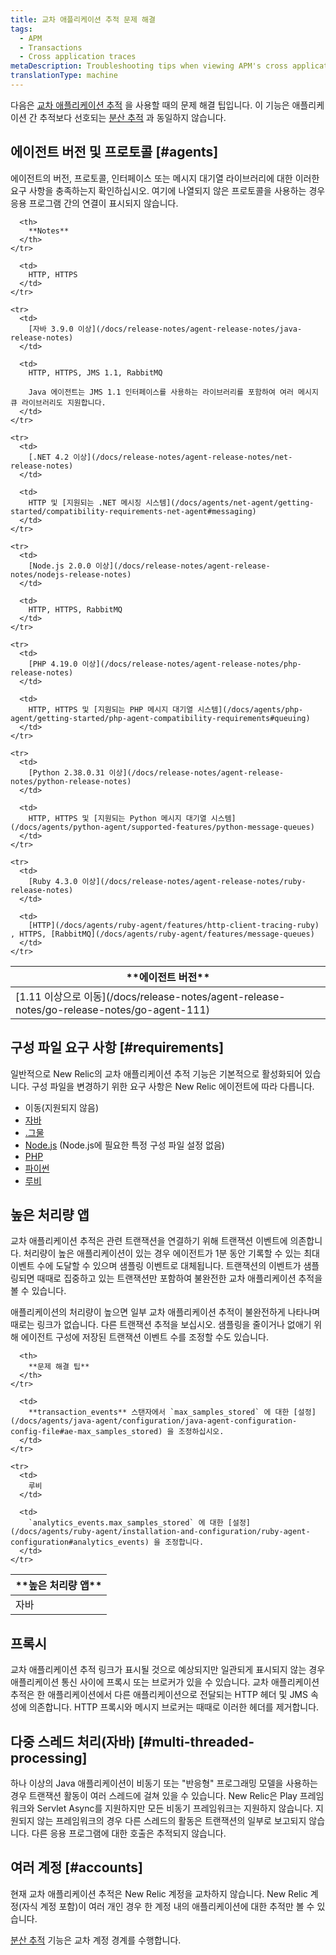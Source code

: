 ```yaml
---
title: 교차 애플리케이션 추적 문제 해결
tags:
  - APM
  - Transactions
  - Cross application traces
metaDescription: Troubleshooting tips when viewing APM's cross application tracing maps.
translationType: machine
---
```


다음은 [교차 애플리케이션 추적](/docs/apm/transactions/cross-application-traces/introduction-cross-application-traces) 을 사용할 때의 문제 해결 팁입니다. 이 기능은 애플리케이션 간 추적보다 선호되는 [분산 추적](/docs/apm/distributed-tracing/getting-started/introduction-distributed-tracing) 과 동일하지 않습니다.

## 에이전트 버전 및 프로토콜 [#agents]

에이전트의 버전, 프로토콜, 인터페이스 또는 메시지 대기열 라이브러리에 대한 이러한 요구 사항을 충족하는지 확인하십시오. 여기에 나열되지 않은 프로토콜을 사용하는 경우 응용 프로그램 간의 연결이 표시되지 않습니다.

<table>
  <thead>
    <tr>
      <th width={200}>
        **에이전트 버전**
      </th>

      <th>
        **Notes**
      </th>
    </tr>
  </thead>

  <tbody>
    <tr>
      <td>
        [1.11 이상으로 이동](/docs/release-notes/agent-release-notes/go-release-notes/go-agent-111)
      </td>

      <td>
        HTTP, HTTPS
      </td>
    </tr>

    <tr>
      <td>
        [자바 3.9.0 이상](/docs/release-notes/agent-release-notes/java-release-notes)
      </td>

      <td>
        HTTP, HTTPS, JMS 1.1, RabbitMQ

        Java 에이전트는 JMS 1.1 인터페이스를 사용하는 라이브러리를 포함하여 여러 메시지 큐 라이브러리도 지원합니다.
      </td>
    </tr>

    <tr>
      <td>
        [.NET 4.2 이상](/docs/release-notes/agent-release-notes/net-release-notes)
      </td>

      <td>
        HTTP 및 [지원되는 .NET 메시징 시스템](/docs/agents/net-agent/getting-started/compatibility-requirements-net-agent#messaging)
      </td>
    </tr>

    <tr>
      <td>
        [Node.js 2.0.0 이상](/docs/release-notes/agent-release-notes/nodejs-release-notes)
      </td>

      <td>
        HTTP, HTTPS, RabbitMQ
      </td>
    </tr>

    <tr>
      <td>
        [PHP 4.19.0 이상](/docs/release-notes/agent-release-notes/php-release-notes)
      </td>

      <td>
        HTTP, HTTPS 및 [지원되는 PHP 메시지 대기열 시스템](/docs/agents/php-agent/getting-started/php-agent-compatibility-requirements#queuing)
      </td>
    </tr>

    <tr>
      <td>
        [Python 2.38.0.31 이상](/docs/release-notes/agent-release-notes/python-release-notes)
      </td>

      <td>
        HTTP, HTTPS 및 [지원되는 Python 메시지 대기열 시스템](/docs/agents/python-agent/supported-features/python-message-queues)
      </td>
    </tr>

    <tr>
      <td>
        [Ruby 4.3.0 이상](/docs/release-notes/agent-release-notes/ruby-release-notes)
      </td>

      <td>
        [HTTP](/docs/agents/ruby-agent/features/http-client-tracing-ruby) , HTTPS, [RabbitMQ](/docs/agents/ruby-agent/features/message-queues)
      </td>
    </tr>
  </tbody>
</table>

## 구성 파일 요구 사항 [#requirements]

일반적으로 New Relic의 교차 애플리케이션 추적 기능은 기본적으로 활성화되어 있습니다. 구성 파일을 변경하기 위한 요구 사항은 New Relic 에이전트에 따라 다릅니다.

* 이동(지원되지 않음)
* [자바](/docs/agents/java-agent/configuration/java-agent-configuration-config-file#Cross_Application_Tracer)
* [.그물](/docs/agents/net-agent/installation-and-configuration/net-agent-configuration#cross_application_tracer)
* [Node.js](/docs/agents/nodejs-agent/installation-configuration/nodejs-agent-configuration) (Node.js에 필요한 특정 구성 파일 설정 없음)
* [PHP](/docs/agents/php-agent/configuration/php-agent-configuration#inivar-cross-app-tracer-enabled)
* [파이썬](/docs/agents/python-agent/installation-configuration/python-agent-configuration#cross-application-tracer)
* [루비](/docs/agents/ruby-agent/features/cross-application-tracing-ruby)

## 높은 처리량 앱

교차 애플리케이션 추적은 관련 트랜잭션을 연결하기 위해 트랜잭션 이벤트에 의존합니다. 처리량이 높은 애플리케이션이 있는 경우 에이전트가 1분 동안 기록할 수 있는 최대 이벤트 수에 도달할 수 있으며 샘플링 이벤트로 대체됩니다. 트랜잭션의 이벤트가 샘플링되면 때때로 집중하고 있는 트랜잭션만 포함하여 불완전한 교차 애플리케이션 추적을 볼 수 있습니다.

애플리케이션의 처리량이 높으면 일부 교차 애플리케이션 추적이 불완전하게 나타나며 때로는 링크가 없습니다. 다른 트랜잭션 추적을 보십시오. 샘플링을 줄이거나 없애기 위해 에이전트 구성에 저장된 트랜잭션 이벤트 수를 조정할 수도 있습니다.

<table>
  <thead>
    <tr>
      <th width={200}>
        **높은 처리량 앱**
      </th>

      <th>
        **문제 해결 팁**
      </th>
    </tr>
  </thead>

  <tbody>
    <tr>
      <td>
        자바
      </td>

      <td>
        **transaction_events** 스탠자에서 `max_samples_stored` 에 대한 [설정](/docs/agents/java-agent/configuration/java-agent-configuration-config-file#ae-max_samples_stored) 을 조정하십시오.
      </td>
    </tr>

    <tr>
      <td>
        루비
      </td>

      <td>
        `analytics_events.max_samples_stored` 에 대한 [설정](/docs/agents/ruby-agent/installation-and-configuration/ruby-agent-configuration#analytics_events) 을 조정합니다.
      </td>
    </tr>
  </tbody>
</table>

## 프록시

교차 애플리케이션 추적 링크가 표시될 것으로 예상되지만 일관되게 표시되지 않는 경우 애플리케이션 통신 사이에 프록시 또는 브로커가 있을 수 있습니다. 교차 애플리케이션 추적은 한 애플리케이션에서 다른 애플리케이션으로 전달되는 HTTP 헤더 및 JMS 속성에 의존합니다. HTTP 프록시와 메시지 브로커는 때때로 이러한 헤더를 제거합니다.

## 다중 스레드 처리(자바) [#multi-threaded-processing]

하나 이상의 Java 애플리케이션이 비동기 또는 "반응형" 프로그래밍 모델을 사용하는 경우 트랜잭션 활동이 여러 스레드에 걸쳐 있을 수 있습니다. New Relic은 Play 프레임워크와 Servlet Async를 지원하지만 모든 비동기 프레임워크는 지원하지 않습니다. 지원되지 않는 프레임워크의 경우 다른 스레드의 활동은 트랜잭션의 일부로 보고되지 않습니다. 다른 응용 프로그램에 대한 호출은 추적되지 않습니다.

## 여러 계정 [#accounts]

현재 교차 애플리케이션 추적은 New Relic 계정을 교차하지 않습니다. New Relic 계정(자식 계정 포함)이 여러 개인 경우 한 계정 내의 애플리케이션에 대한 추적만 볼 수 있습니다.

[분산 추적](/docs/distributed-tracing/concepts/introduction-distributed-tracing) 기능은 교차 계정 경계를 수행합니다.